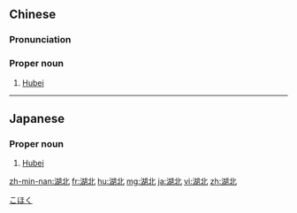 ==Chinese==
{{zh-forms}}
{{wikipedia|lang=zh}}

===Pronunciation===
{{zh-pron
|m=Húběi
|c=wu4 bak1
|mn=Ô͘-pak
|cat=pn
}}

===Proper noun===
{{zh-proper noun}}

# [[Hubei]]

{{zh-cat|Provinces of China}}

----

==Japanese==
{{ja-kanjitab|こ|ほく|yomi=o}}

===Proper noun===
{{ja-pos|proper|こほく}}

# [[Hubei]]

[[Category:ja:Provinces of China|こほく]]

[[zh-min-nan:湖北]]
[[fr:湖北]]
[[hu:湖北]]
[[mg:湖北]]
[[ja:湖北]]
[[vi:湖北]]
[[zh:湖北]]